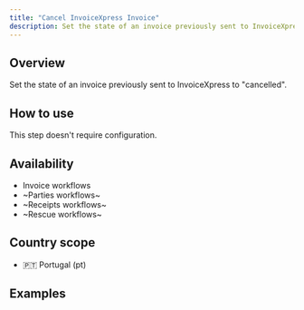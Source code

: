 ```yaml
---
title: "Cancel InvoiceXpress Invoice"
description: Set the state of an invoice previously sent to InvoiceXpress to "cancelled".
---
```


## Overview

Set the state of an invoice previously sent to InvoiceXpress to "cancelled".

## How to use

This step doesn't require configuration.

## Availability

* Invoice workflows
* ~Parties workflows~
* ~Receipts workflows~
* ~Rescue workflows~

## Country scope

* 🇵🇹 Portugal (pt)


## Examples